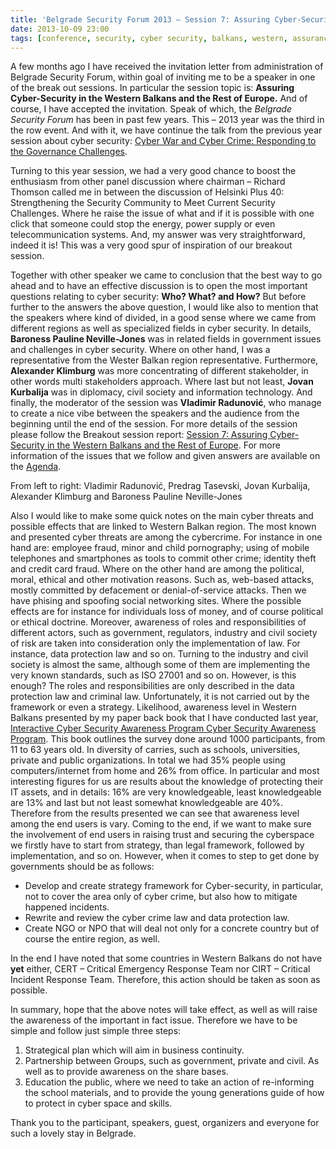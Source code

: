 ```yaml
---
title: 'Belgrade Security Forum 2013 – Session 7: Assuring Cyber-Security in the Western Balkans and the Rest of Europe'
date: 2013-10-09 23:00
tags: [conference, security, cyber security, balkans, western, assurance, europe]
---
```


A few months ago I have received the invitation letter from
administration of Belgrade Security Forum, within goal of inviting me to
be a speaker in one of the break out sessions. In particular the session
topic is: **Assuring Cyber-Security in the Western Balkans and the Rest
of Europe.** And of course, I have accepted the invitation. Speak of
which, the _Belgrade Security Forum_ has been in past few years. This –
2013 year was the third in the row event. And with it, we have continue
the talk from the previous year session about cyber security: [Cyber War
and Cyber Crime: Responding to the Governance
Challenges](https://2012.belgradeforum.org/agenda/session3.html%20"Belgrade%20Security%20Forum%202012).

Turning to this year session, we had a very good chance to boost the
enthusiasm from other panel discussion where chairman – Richard Thomson
called me in between the discussion of Helsinki Plus 40: Strengthening
the Security Community to Meet Current Security Challenges. Where he
raise the issue of what and if it is possible with one click that
someone could stop the energy, power supply or even telecommunication
systems. And, my answer was very straightforward, indeed it is! This was
a very good spur of inspiration of our breakout session.

Together with other speaker we came to conclusion that the best way to
go ahead and to have an effective discussion is to open the most
important questions relating to cyber security: **Who? What? and How?**
But before further to the answers the above question, I would like also
to mention that the speakers where kind of divided, in a good sense
where we came from different regions as well as specialized fields in
cyber security. In details, **Baroness Pauline Neville-Jones** was in
related fields in government issues and challenges in cyber security.
Where on other hand, I was a representative from the Wester Balkan
region representative. Furthermore, **Alexander Klimburg** was more
concentrating of different stakeholder, in other words multi
stakeholders approach. Where last but not least, **Jovan Kurbalija** was
in diplomacy, civil society and information technology. And finally, the
moderator of the session was **Vladimir Radunović**, who manage to
create a nice vibe between the speakers and the audience from the
beginning until the end of the session. For more details of the session
please follow the Breakout session report: [Session 7: Assuring
Cyber-Security in the Western Balkans and the Rest of
Europe](https://belgradeforum.org/info/news/459/Session+7%3A+Assuring+Cyber-Security+in+the+Western+Balkans+and+the+Rest+of+Europe.html 'Session 7: Assuring Cyber-Security in the Western Balkans and the Rest of Europe').
For more information of the issues that we follow and given answers are
available on the
[Agenda](https://www.belgradeforum.org/agenda/sesija5.html 'Agenda').

From left to right: Vladimir Radunović, Predrag Tasevski, Jovan
Kurbalija, Alexander Klimburg and Baroness Pauline Neville-Jones

Also I would like to make some quick notes on the main cyber threats and
possible effects that are linked to Western Balkan region. The most
known and presented cyber threats are among the cybercrime. For instance
in one hand are: employee fraud, minor and child pornography; using of
mobile telephones and smartphones as tools to commit other crime;
identity theft and credit card fraud. Where on the other hand are among
the political, moral, ethical and other motivation reasons. Such as,
web-based attacks, mostly committed by defacement or denial-of-service
attacks. Then we have phising and spoofing social networking sites.
Where the possible effects are for instance for individuals loss of
money, and of course political or ethical doctrine. Moreover, awareness
of roles and responsibilities of different actors, such as government,
regulators, industry and civil society of risk are taken into
consideration only the implementation of law. For instance, data
protection law and so on. Turning to the industry and civil society is
almost the same, although some of them are implementing the very known
standards, such as ISO 27001 and so on. However, is this enough? The
roles and responsibilities are only described in the data protection law
and criminal law. Unfortunately, it is not carried out by the framework
or even a strategy. Likelihood, awareness level in Western Balkans
presented by my paper back book that I have conducted last year,
[Interactive Cyber Security Awareness Program Cyber Security Awareness
Program](https://www.amazon.com/Interactive-Cyber-Security-Awareness-Program/dp/3659207985/ref=sr_1_1?s=books&ie=UTF8&qid=1367779682&sr=1-1&keywords=Interactive+Cyber+Security+Awareness+Program 'Interactive Cyber Security Awareness Program').
This book outlines the survey done around 1000 participants, from 11 to
63 years old. In diversity of carries, such as schools, universities,
private and public organizations. In total we had 35% people using
computers/internet from home and 26% from office. In particular and most
interesting figures for us are results about the knowledge of protecting
their IT assets, and in details: 16% are very knowledgeable, least
knowledgeable are 13% and last but not least somewhat knowledgeable are
40%. Therefore from the results presented we can see that awareness
level among the end users is vary. Coming to the end, if we want to make
sure the involvement of end users in raising trust and securing the
cyberspace we firstly have to start from strategy, than legal framework,
followed by implementation, and so on. However, when it comes to step to
get done by governments should be as follows:

- Develop and create strategy framework for Cyber-security, in
  particular, not to cover the area only of cyber crime, but also how
  to mitigate happened incidents.
- Rewrite and review the cyber crime law and data protection law.
- Create NGO or NPO that will deal not only for a concrete country but
  of course the entire region, as well.

In the end I have noted that some countries in Western Balkans do not
have **yet** either, CERT – Critical Emergency Response Team nor CIRT –
Critical Incident Response Team. Therefore, this action should be taken
as soon as possible.

In summary, hope that the above notes will take effect, as well as will
raise the awareness of the important in fact issue. Therefore we have to
be simple and follow just simple three steps:

1.  Strategical plan which will aim in business continuity.
2.  Partnership between Groups, such as government, private and civil.
    As well as to provide awareness on the share bases.
3.  Education the public, where we need to take an action of
    re-informing the school materials, and to provide the young
    generations guide of how to protect in cyber space and skills.

Thank you to the participant, speakers, guest, organizers and everyone
for such a lovely stay in Belgrade.
